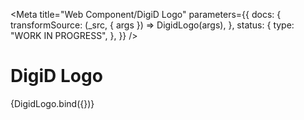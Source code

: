 <!--
@license EUPL-1.2
Copyright (c) 2021 Robbert Broersma
-->



<Meta
  title="Web Component/DigiD Logo"
  parameters={{
    docs: {
      transformSource: (_src, { args }) => DigidLogo(args),
    },
    status: {
      type: "WORK IN PROGRESS",
    },
  }}
/>

# DigiD Logo

<Canvas>
  <Story name="DigiD Logo">{DigidLogo.bind({})}</Story>
</Canvas>
